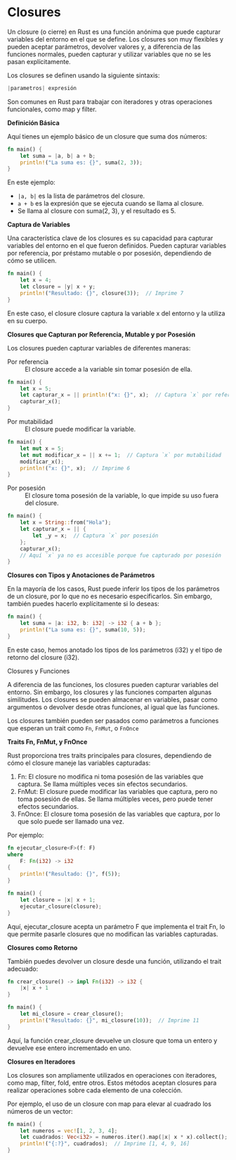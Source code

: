 
# Closures

Un closure (o cierre) en Rust es una función anónima que puede capturar variables del entorno en el que se define. Los closures son muy flexibles y pueden aceptar parámetros, devolver valores y, a diferencia de las funciones normales, pueden capturar y utilizar variables que no se les pasan explícitamente.

Los closures se definen usando la siguiente sintaxis:

```rust
|parametros| expresión
```

Son comunes en Rust para trabajar con iteradores y otras operaciones funcionales, como map y filter.

**Definición Básica**

Aquí tienes un ejemplo básico de un closure que suma dos números:

```rust
fn main() {
    let suma = |a, b| a + b;
    println!("La suma es: {}", suma(2, 3));
}
```


En este ejemplo:

- `|a, b|` es la lista de parámetros del closure.
- `a + b` es la expresión que se ejecuta cuando se llama al closure.
- Se llama al closure con suma(2, 3), y el resultado es 5.

**Captura de Variables**

Una característica clave de los closures es su capacidad para capturar variables del entorno en el que fueron definidos. Pueden capturar variables por referencia, por préstamo mutable o por posesión, dependiendo de cómo se utilicen.

```rust
fn main() {
    let x = 4;
    let closure = |y| x + y;
    println!("Resultado: {}", closure(3));  // Imprime 7
}
```
En este caso, el closure closure captura la variable x del entorno y la utiliza en su cuerpo.

**Closures que Capturan por Referencia, Mutable y por Posesión**

Los closures pueden capturar variables de diferentes maneras:

Por referencia
: El closure accede a la variable sin tomar posesión de ella.

```rust
fn main() {
    let x = 5;
    let capturar_x = || println!("x: {}", x);  // Captura `x` por referencia
    capturar_x();
}
```


Por mutabilidad
: El closure puede modificar la variable.

```rust
fn main() {
    let mut x = 5;
    let mut modificar_x = || x += 1;  // Captura `x` por mutabilidad
    modificar_x();
    println!("x: {}", x);  // Imprime 6
}
```


Por posesión
: El closure toma posesión de la variable, lo que impide su uso fuera del closure.

```rust
fn main() {
    let x = String::from("Hola");
    let capturar_x = || {
        let _y = x;  // Captura `x` por posesión
    };
    capturar_x();
    // Aquí `x` ya no es accesible porque fue capturado por posesión
}
```

**Closures con Tipos y Anotaciones de Parámetros**

En la mayoría de los casos, Rust puede inferir los tipos de los parámetros de un closure, por lo que no es necesario especificarlos. Sin embargo, también puedes hacerlo explícitamente si lo deseas:

```rust
fn main() {
    let suma = |a: i32, b: i32| -> i32 { a + b };
    println!("La suma es: {}", suma(10, 5));
}
```
En este caso, hemos anotado los tipos de los parámetros (i32) y el tipo de retorno del closure (i32).


Closures y Funciones

A diferencia de las funciones, los closures pueden capturar variables del entorno. Sin embargo, los closures y las funciones comparten algunas similitudes. Los closures se pueden almacenar en variables, pasar como argumentos o devolver desde otras funciones, al igual que las funciones.

Los closures también pueden ser pasados como parámetros a funciones que esperan un trait como `Fn`, `FnMut`, o `FnOnce`

**Traits Fn, FnMut, y FnOnce**

Rust proporciona tres traits principales para closures, dependiendo de cómo el closure maneje las variables capturadas:

1.	Fn: El closure no modifica ni toma posesión de las variables que captura. Se llama múltiples veces sin efectos secundarios.
2.	FnMut: El closure puede modificar las variables que captura, pero no toma posesión de ellas. Se llama múltiples veces, pero puede tener efectos secundarios.
3.	FnOnce: El closure toma posesión de las variables que captura, por lo que solo puede ser llamado una vez.

Por ejemplo:


```rust
fn ejecutar_closure<F>(f: F) 
where
    F: Fn(i32) -> i32 
{
    println!("Resultado: {}", f(5));
}

fn main() {
    let closure = |x| x + 1;
    ejecutar_closure(closure);
}

```
Aquí, ejecutar_closure acepta un parámetro F que implementa el trait Fn, lo que permite pasarle closures que no modifican las variables capturadas.

**Closures como Retorno**

También puedes devolver un closure desde una función, utilizando el trait adecuado:

```rust
fn crear_closure() -> impl Fn(i32) -> i32 {
    |x| x + 1
}

fn main() {
    let mi_closure = crear_closure();
    println!("Resultado: {}", mi_closure(10));  // Imprime 11
}
```

Aquí, la función crear_closure devuelve un closure que toma un entero y devuelve ese entero incrementado en uno.

**Closures en Iteradores**

Los closures son ampliamente utilizados en operaciones con iteradores, como map, filter, fold, entre otros. Estos métodos aceptan closures para realizar operaciones sobre cada elemento de una colección.

Por ejemplo, el uso de un closure con map para elevar al cuadrado los números de un vector:

```rust
fn main() {
    let numeros = vec![1, 2, 3, 4];
    let cuadrados: Vec<i32> = numeros.iter().map(|x| x * x).collect();
    println!("{:?}", cuadrados);  // Imprime [1, 4, 9, 16]
}
```

